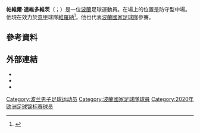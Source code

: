 {{noteTA
|G1=Football
|G2=uefa
|G3=意甲
|1=zh-hans:达维多维茨;zh-hk:達維杜域斯;zh-tw:達維多維茨;
}}
{{short description|Polish footballer}}
{{Use dmy dates|date=May 2014}}
{{Infobox football biography
| name = 帕維爾·達維多維茨<br/> Paweł Dawidowicz
| image =
| caption =
| fullname = Paweł Marek Dawidowicz<ref>{{cite web |url=http://www.legaseriea.it/uploads/default/attachments/comunicati/comunicati_m/8324/files/allegati/8418/cu216.pdf |title=Comunicato Ufficiale N. 216 |trans-title=Official Press Release No. 216 |publisher=Lega Serie A |page=3 |date=10 March 2020 |accessdate=6 December 2020 |archive-date=2021-05-19 |archive-url=https://web.archive.org/web/20210519040258/https://www.legaseriea.it/uploads/default/attachments/comunicati/comunicati_m/8324/files/allegati/8418/cu216.pdf |dead-url=no }}</ref>
| birth_date = {{birth date and age|1995|05|20|df=y}}
| birth_place = {{POL}}[[奧爾什丁|奧爾什丁]]
| height = 1.89 m
| position = [[中後衛|中後衛]]、[[防守中場|防守中場]]
| currentclub = [[維羅納足球俱樂部|維羅納]]
| clubnumber = 27
| youthyears1 = 2011
| youthclubs1 = 索科爾奧斯羅達
| youthyears2 = 2011–2014
| youthclubs2 = [[格但斯克萊吉亞足球俱樂部|格但斯克萊吉亞]]
| years1 = 2012–2013
| clubs1 = [[格但斯克萊吉亞足球俱樂部|格但斯克萊吉亞二隊]]
| caps1 = 15
| goals1 = 0
| years2 = 2012–2014
| clubs2 = [[格但斯克萊吉亞足球俱樂部|格但斯克萊吉亞]]
| caps2 = 34
| goals2 = 1
| years3 = 2014–2019
| clubs3 = [[賓菲加體育B隊|本菲卡B隊]]
| caps3 = 66
| goals3 = 3
| years4 = 2016–2017
| clubs4 = → [[波鴻足球俱樂部|波琴]]
| caps4 = 17
| goals4 = 0
| years5 = 2017–2018
| clubs5 = → [[巴勒莫足球俱樂部|巴勒莫]]
| caps5 = 29
| goals5 = 0
| years6 = 2018–2019
| clubs6 = → [[維羅納足球俱樂部|維羅納]]
| caps6 = 28
| goals6 = 1
| years7 = 2019–
| clubs7 = [[維羅納足球俱樂部|維羅納]]
| caps7 = 45
| goals7 = 1
| nationalyears1 = 2013
| nationalteam1 = [[波蘭U18|波蘭U18]]
| nationalcaps1 = 4
| nationalgoals1 = 0
| nationalyears2 = 2013
| nationalteam2 = [[波蘭U19|波蘭U19]]
| nationalcaps2 = 3
| nationalgoals2 = 0
| nationalyears3 = 2014–2015
| nationalteam3 = [[波蘭U20|波蘭U20]]
| nationalcaps3 = 4
| nationalgoals3 = 0
| nationalyears4 = 2014–2017
| nationalteam4 = [[波蘭21歲以下國家足球隊|波蘭U21]]
| nationalcaps4 = 11
| nationalgoals4 = 0
| nationalyears5 = 2015–
| nationalteam5 = [[波蘭國家足球隊|波蘭]]
| nationalcaps5 = 2
| nationalgoals5 = 0
| club-update = 2021年5月23日
| nationalteam-update = 2021年3月28日
}}

'''帕維爾·達維多維茨'''（{{lang-pl|Paweł Dawidowicz}}；{{bd|1995年|5月20日}}）是一位[[波蘭|波蘭]]足球運動員。在場上的位置是防守型中場。他現在效力於[[意大利足球甲级联赛|意甲]]球隊[[維羅納足球俱樂部|維羅納]]<ref>{{cite web |url=http://www.ligaportugal.pt/oou/jogo/20142015/segundaliga/34/3 |title=Farense - Benfica B (Jornada 34 Segunda Liga 2014-2015) - Liga Portugal |language=pt |date=15 March 2015 |publisher=[[LPFP|LPFP]] |access-date=17 March 2015 |archive-date=2016-03-04 |archive-url=https://web.archive.org/web/20160304062018/http://www.ligaportugal.pt/oou/jogo/20142015/segundaliga/34/3 }}</ref>。他也代表[[波蘭國家足球隊|波蘭國家足球隊]]參賽。

==參考資料==
{{Reflist}}

==外部連結==
{{commons category}}
* {{ForaDeJogo}}
* {{Soccerway}}
* {{NFT player}}

{{維羅納球員名單}}
{{2020年欧洲足球锦标赛波兰参赛名单}}

{{DEFAULTSORT: Dawidowicz, Paweł}}
[[Category:波兰男子足球运动员|Category:波兰男子足球运动员]]
[[Category:波蘭國家足球隊球員|Category:波蘭國家足球隊球員]]
[[Category:2020年欧洲足球锦标赛球员|Category:2020年欧洲足球锦标赛球员]]
